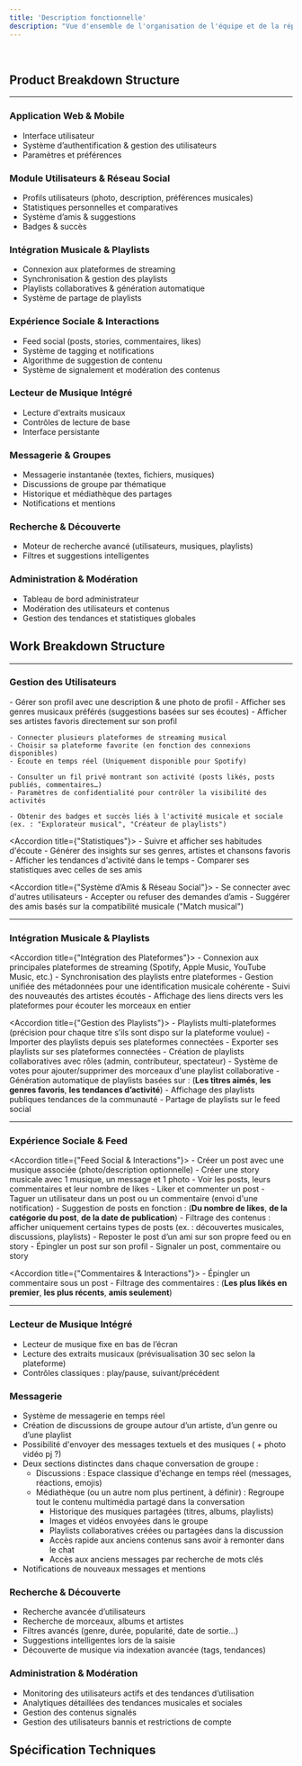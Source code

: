 ```yaml
---
title: 'Description fonctionnelle'
description: "Vue d'ensemble de l'organisation de l'équipe et de la répartition des responsabilités"
---
```


<br/>

## Product Breakdown Structure

---

### Application Web & Mobile
* Interface utilisateur
* Système d’authentification & gestion des utilisateurs
* Paramètres et préférences

### Module Utilisateurs & Réseau Social
* Profils utilisateurs (photo, description, préférences musicales)
* Statistiques personnelles et comparatives
* Système d’amis & suggestions
* Badges & succès

### Intégration Musicale & Playlists
* Connexion aux plateformes de streaming
* Synchronisation & gestion des playlists
* Playlists collaboratives & génération automatique
* Système de partage de playlists

### Expérience Sociale & Interactions
* Feed social (posts, stories, commentaires, likes)
* Système de tagging et notifications
* Algorithme de suggestion de contenu
* Système de signalement et modération des contenus

### Lecteur de Musique Intégré
* Lecture d'extraits musicaux
* Contrôles de lecture de base
* Interface persistante

### Messagerie & Groupes
* Messagerie instantanée (textes, fichiers, musiques)
* Discussions de groupe par thématique
* Historique et médiathèque des partages
* Notifications et mentions

### Recherche & Découverte
* Moteur de recherche avancé (utilisateurs, musiques, playlists)
* Filtres et suggestions intelligentes

### Administration & Modération
* Tableau de bord administrateur
* Modération des utilisateurs et contenus
* Gestion des tendances et statistiques globales


## Work Breakdown Structure

---

### Gestion des Utilisateurs
<Accordion title="Profils Utilisateurs">
    - Gérer son profil avec une description & une photo de profil
    - Afficher ses genres musicaux préférés (suggestions basées sur ses écoutes)
    - Afficher ses artistes favoris directement sur son profil

    - Connecter plusieurs plateformes de streaming musical
    - Choisir sa plateforme favorite (en fonction des connexions disponibles)
    - Écoute en temps réel (Uniquement disponible pour Spotify)

    - Consulter un fil privé montrant son activité (posts likés, posts publiés, commentaires…)
    - Paramètres de confidentialité pour contrôler la visibilité des activités

    - Obtenir des badges et succès liés à l'activité musicale et sociale (ex. : "Explorateur musical", "Créateur de playlists")
</Accordion>

<Accordion title={"Statistiques"}>
    - Suivre et afficher ses habitudes d'écoute
    - Générer des insights sur ses genres, artistes et chansons favoris
    - Afficher les tendances d'activité dans le temps
    - Comparer ses statistiques avec celles de ses amis
</Accordion>

<Accordion title={"Système d’Amis & Réseau Social"}>
    - Se connecter avec d'autres utilisateurs
    - Accepter ou refuser des demandes d’amis
    - Suggérer des amis basés sur la compatibilité musicale ("Match musical")
</Accordion>

---

### Intégration Musicale & Playlists
<Accordion title={"Intégration des Plateformes"}>
    - Connexion aux principales plateformes de streaming (Spotify, Apple Music, YouTube Music, etc.)
    - Synchronisation des playlists entre plateformes
    - Gestion unifiée des métadonnées pour une identification musicale cohérente
    - Suivi des nouveautés des artistes écoutés
    - Affichage des liens directs vers les plateformes pour écouter les morceaux en entier
</Accordion>

<Accordion title={"Gestion des Playlists"}>
    - Playlists multi-plateformes (précision pour chaque titre s’ils sont dispo sur la plateforme voulue)
    - Importer des playlists depuis ses plateformes connectées
    - Exporter ses playlists sur ses plateformes connectées
    - Création de playlists collaboratives avec rôles (admin, contributeur, spectateur)
    - Système de votes pour ajouter/supprimer des morceaux d'une playlist collaborative
    - Génération automatique de playlists basées sur : (**Les titres aimés**, **les genres favoris**, **les tendances d’activité**)
    - Affichage des playlists publiques tendances de la communauté
    - Partage de playlists sur le feed social
</Accordion>

---

### Expérience Sociale & Feed
<Accordion title={"Feed Social & Interactions"}>
    - Créer un post avec une musique associée (photo/description optionnelle)
    - Créer une story musicale avec 1 musique, un message et 1 photo
    - Voir les posts, leurs commentaires et leur nombre de likes
    - Liker et commenter un post
    - Taguer un utilisateur dans un post ou un commentaire (envoi d'une notification)
    - Suggestion de posts en fonction : (**Du nombre de likes**, **de la catégorie du post**, **de la date de publication**)
    - Filtrage des contenus : afficher uniquement certains types de posts (ex. : découvertes musicales, discussions, playlists)
    - Reposter le post d’un ami sur son propre feed ou en story
    - Épingler un post sur son profil
    - Signaler un post, commentaire ou story
</Accordion>

<Accordion title={"Commentaires & Interactions"}>
    - Épingler un commentaire sous un post
    - Filtrage des commentaires : (**Les plus likés en premier**, **les plus récents**, **amis seulement**)
</Accordion>

---

### Lecteur de Musique Intégré
- Lecteur de musique fixe en bas de l’écran
- Lecture des extraits musicaux (prévisualisation 30 sec selon la plateforme)
- Contrôles classiques : play/pause, suivant/précédent

### Messagerie
- Système de messagerie en temps réel
- Création de discussions de groupe autour d’un artiste, d’un genre ou d’une playlist
- Possibilité d'envoyer des messages textuels et des musiques ( + photo vidéo pj ?)
- Deux sections distinctes dans chaque conversation de groupe :
  * Discussions : Espace classique d'échange en temps réel (messages, réactions, emojis)
  * Médiathèque (ou un autre nom plus pertinent, à définir) : Regroupe tout le contenu multimédia partagé dans la conversation
    + Historique des musiques partagées (titres, albums, playlists)
    + Images et vidéos envoyées dans le groupe
    + Playlists collaboratives créées ou partagées dans la discussion
    + Accès rapide aux anciens contenus sans avoir à remonter dans le chat
    + Accès aux anciens messages par recherche de mots clés
- Notifications de nouveaux messages et mentions

### Recherche & Découverte
- Recherche avancée d’utilisateurs
- Recherche de morceaux, albums et artistes
- Filtres avancés (genre, durée, popularité, date de sortie…)
- Suggestions intelligentes lors de la saisie
- Découverte de musique via indexation avancée (tags, tendances)

### Administration & Modération
- Monitoring des utilisateurs actifs et des tendances d’utilisation
- Analytiques détaillées des tendances musicales et sociales
- Gestion des contenus signalés
- Gestion des utilisateurs bannis et restrictions de compte

## Spécification Techniques



